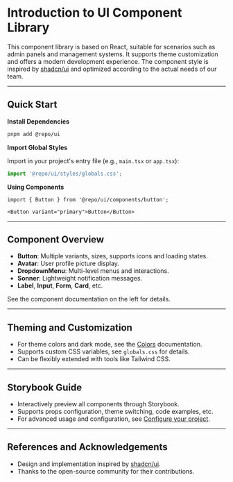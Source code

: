 
<Meta title="Intro"/>

# Introduction to UI Component Library

This component library is based on React, suitable for scenarios such as admin panels and management systems. It supports theme customization and offers a modern development experience. The component style is inspired by [shadcn/ui](https://ui.shadcn.com/) and optimized according to the actual needs of our team.

---

## Quick Start

**Install Dependencies**

```bash
pnpm add @repo/ui
```

**Import Global Styles**

Import in your project's entry file (e.g., `main.tsx` or `app.tsx`):

```ts
import '@repo/ui/styles/globals.css';
```

**Using Components**

```tsx
import { Button } from '@repo/ui/components/button';

<Button variant="primary">Button</Button>
```

---

## Component Overview

- **Button**: Multiple variants, sizes, supports icons and loading states.
- **Avatar**: User profile picture display.
- **DropdownMenu**: Multi-level menus and interactions.
- **Sonner**: Lightweight notification messages.
- **Label**, **Input**, **Form**, **Card**, etc.

See the component documentation on the left for details.

---

## Theming and Customization

- For theme colors and dark mode, see the [Colors](/?path=/docs/colors) documentation.
- Supports custom CSS variables, see `globals.css` for details.
- Can be flexibly extended with tools like Tailwind CSS.

---

## Storybook Guide

- Interactively preview all components through Storybook.
- Supports props configuration, theme switching, code examples, etc.
- For advanced usage and configuration, see [Configure your project](/?path=/docs/configure-your-project).

---

## References and Acknowledgements

- Design and implementation inspired by [shadcn/ui](https://ui.shadcn.com/).
- Thanks to the open-source community for their contributions.


